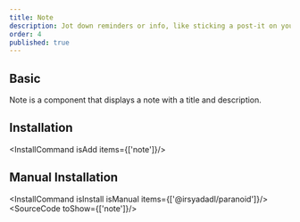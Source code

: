 ```yaml
---
title: Note
description: Jot down reminders or info, like sticking a post-it on your monitor, simple yet effective for quick memos and alerts.
order: 4
published: true
---
```


## Basic
Note is a component that displays a note with a title and description.
<How toUse="statuses/note-demo" />

## Installation
<InstallCommand isAdd items={['note']}/>

## Manual Installation
<InstallCommand isInstall isManual items={['@irsyadadl/paranoid']}/>
<SourceCode toShow={['note']}/>
